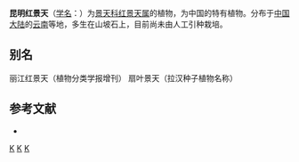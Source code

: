 {{Speciesbox 
| genus = Rhodiola
| species = liciae
| authority = (Hamet) [[傅书遐|S. H. Fu]]
}}

'''昆明红景天'''（[[学名|学名]]：{{lang|la|''Rhodiola liciae''}}）为[[景天科|景天科]][[红景天属|红景天属]]的植物，为中国的特有植物。分布于[[中国大陆|中国大陆]]的[[云南|云南]]等地，多生在山坡石上，目前尚未由人工引种栽培。

== 别名 ==
丽江红景天（植物分类学报增刊） 扇叶景天（拉汉种子植物名称）

== 参考文献 ==
<div class="references-small">
* {{cite web| url =http://www.bioinfo.cn/db05/KmzwSpecies.php?action=view&id=5654| title =昆明红景天| work =《中国高等植物数据库全库》| publisher =中国科学院微生物研究所| author =昆明植物研究所| accessdate =2009-02-25| deadurl =yes| archiveurl =https://web.archive.org/web/20160305024631/http://www.bioinfo.cn/db05/KmzwSpecies.php?action=view&id=5654| archivedate =2016-03-05}}
</div>
{{Taxonbar|from=Q11087453}}

{{DEFAULTSORT:Rhodiola liciae}}
[[Category:红景天属|K]]
[[Category:中國特有植物|K]]
[[Category:云南植物|K]]